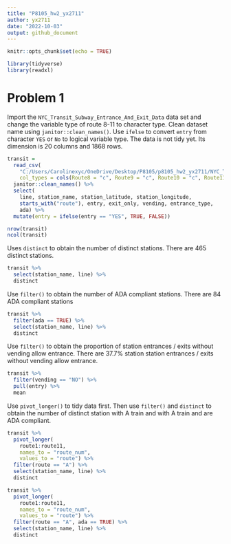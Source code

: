 ```yaml
---
title: "P8105_hw2_yx2711"
author: yx2711
date: "2022-10-03"
output: github_document
---
```


```r
knitr::opts_chunk$set(echo = TRUE)

library(tidyverse)
library(readxl)
```


# Problem 1

Import the `NYC_Transit_Subway_Entrance_And_Exit_Data` data set and change the variable type of route 8-11 to character type. Clean dataset name using `janitor::clean_names()`. Use `ifelse` to convert `entry` from character `YES` or `No` to logical variable type. 
The data is not tidy yet. Its dimension is 20 columns and 1868 rows.

```r
transit = 
  read_csv(
    "C:/Users/Carolinexyc/OneDrive/Desktop/P8105/p8105_hw2_yx2711/NYC_Transit_Subway_Entrance_And_Exit_Data.csv",
    col_types = cols(Route8 = "c", Route9 = "c", Route10 = "c", Route11 = "c")) %>% 
  janitor::clean_names() %>% 
  select(
    line, station_name, station_latitude, station_longitude, 
    starts_with("route"), entry, exit_only, vending, entrance_type, 
    ada) %>% 
  mutate(entry = ifelse(entry == "YES", TRUE, FALSE))

nrow(transit)
ncol(transit)
```

Uses `distinct` to obtain the number of distinct stations. There are 465 distinct stations.

```r
transit %>% 
  select(station_name, line) %>% 
  distinct
```

Use `filter()` to obtain the number of ADA compliant stations. There are 84 ADA compliant stations 

```r
transit %>% 
  filter(ada == TRUE) %>% 
  select(station_name, line) %>% 
  distinct
```

Use `filter()` to obtain the proportion of station entrances / exits without vending allow entrance. There are 37.7% station station entrances / exits without vending allow entrance.

```r
transit %>% 
  filter(vending == "NO") %>% 
  pull(entry) %>% 
  mean
```

Use `pivot_longer()` to tidy data first. Then use `filter()` and `distinct` to obtain the number of distinct station with A train and with A train and are ADA compliant.

```r
transit %>% 
  pivot_longer(
    route1:route11,
    names_to = "route_num",
    values_to = "route") %>% 
  filter(route == "A") %>% 
  select(station_name, line) %>% 
  distinct

transit %>% 
  pivot_longer(
    route1:route11,
    names_to = "route_num",
    values_to = "route") %>% 
  filter(route == "A", ada == TRUE) %>% 
  select(station_name, line) %>% 
  distinct
```







